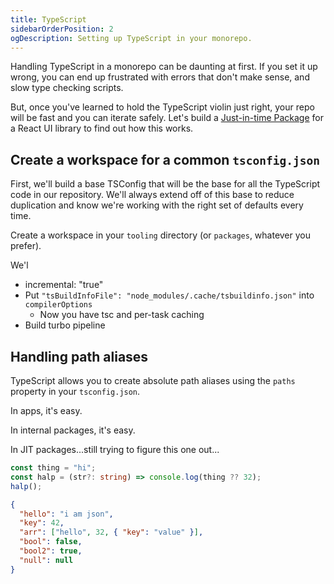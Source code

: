 ```yaml
---
title: TypeScript
sidebarOrderPosition: 2
ogDescription: Setting up TypeScript in your monorepo.
---
```



Handling TypeScript in a monorepo can be daunting at first. If you set it up wrong, you can end up frustrated with errors that don't make sense, and slow type checking scripts.

But, once you've learned to hold the TypeScript violin just right, your repo will be fast and you can iterate safely. Let's build a [Just-in-time Package](/monorepos/packaging/jit) for a React UI library to find out how this works.

## Create a workspace for a common `tsconfig.json`

First, we'll build a base TSConfig that will be the base for all the TypeScript code in our repository. We'll always extend off of this base to reduce duplication and know we're working with the right set of defaults every time.

Create a workspace in your `tooling` directory (or `packages`, whatever you prefer).

<FileTree>
  <FileTree.Folder name="tooling" open>
    <FileTree.Folder name="tsconfig" open>
      <FileTree.File name="package.json" />
      <FileTree.File name="base.json" />
    </FileTree.Folder>
  </FileTree.Folder>
</FileTree>

We'l

- incremental: "true"
- Put `"tsBuildInfoFile": "node_modules/.cache/tsbuildinfo.json"` into `compilerOptions`
  - Now you have tsc and per-task caching
- Build turbo pipeline

## Handling path aliases

TypeScript allows you to create absolute path aliases using the `paths` property in your `tsconfig.json`.

In apps, it's easy.

In internal packages, it's easy.

In JIT packages...still trying to figure this one out...

```ts
const thing = "hi";
const halp = (str?: string) => console.log(thing ?? 32);
halp();
```

```json filename="hello.json"
{
  "hello": "i am json",
  "key": 42,
  "arr": ["hello", 32, { "key": "value" }],
  "bool": false,
  "bool2": true,
  "null": null
}
```
